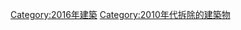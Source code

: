 {{Buildings and structures demolished in year category header}}

[[Category:2016年建築|Category:2016年建築]]
[[Category:2010年代拆除的建築物|Category:2010年代拆除的建築物]]